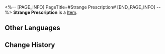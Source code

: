 <%-- [PAGE_INFO]
PageTitle=#Strange Prescription#
[END_PAGE_INFO] --%>
{{Item Infobox
|title       = Strange Prescription
|id          = 140159
|image       = Item Strange Prescription.png
|type        = 
|invCategory = Missions
|rarity      = 3
|effect      = 
|description = A medical prescription. The messy writing makes one question the sanity of the author.
}}
{{Description|1=''"5 mace of Daiyu angelica, 3 mace of Tian Dong, mixed into the... of Xianzhou natives who have reached 600 years of age."''}}
'''Strange Prescription''' is a [[Item]].

==Other Languages==
{{Other Languages
|en   = Strange Prescription
|zhs  = 奇怪的药方
|zht  = 奇怪的藥方
|ja   = 怪しい薬方
|ko   = 이상한 처방전
|es   = Receta extraña
|fr   = Ordonnance étrange
|ru   = Странный рецепт
|th   = ใบสั่งยาประหลาด
|vi   = Phương Thuốc Kỳ Lạ
|de   = Seltsames Rezept
|id   = Resep Obat yang Aneh
|pt   = Prescrição Estranha
}}

==Change History==
{{Change History|2.0}}